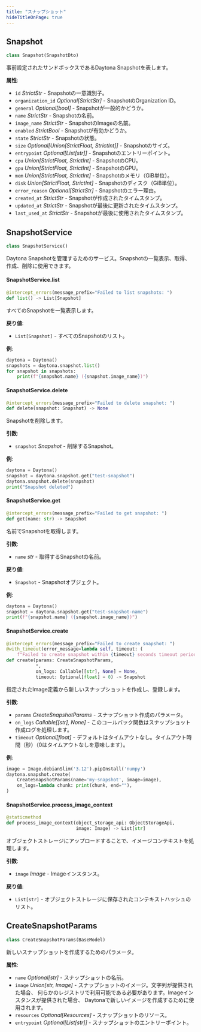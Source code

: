 ```yaml
---
title: "スナップショット"
hideTitleOnPage: true
---
```


## Snapshot

```python
class Snapshot(SnapshotDto)
```

事前設定されたサンドボックスであるDaytona Snapshotを表します。

**属性**:

- `id` _StrictStr_ - Snapshotの一意識別子。
- `organization_id` _Optional[StrictStr]_ - SnapshotのOrganization ID。
- `general` _Optional[bool]_ - Snapshotが一般的かどうか。
- `name` _StrictStr_ - Snapshotの名前。
- `image_name` _StrictStr_ - SnapshotのImageの名前。
- `enabled` _StrictBool_ - Snapshotが有効かどうか。
- `state` _StrictStr_ - Snapshotの状態。
- `size` _Optional[Union[StrictFloat, StrictInt]]_ - Snapshotのサイズ。
- `entrypoint` _Optional[List[str]]_ - Snapshotのエントリーポイント。
- `cpu` _Union[StrictFloat, StrictInt]_ - SnapshotのCPU。
- `gpu` _Union[StrictFloat, StrictInt]_ - SnapshotのGPU。
- `mem` _Union[StrictFloat, StrictInt]_ - Snapshotのメモリ（GiB単位）。
- `disk` _Union[StrictFloat, StrictInt]_ - Snapshotのディスク（GiB単位）。
- `error_reason` _Optional[StrictStr]_ - Snapshotのエラー理由。
- `created_at` _StrictStr_ - Snapshotが作成されたタイムスタンプ。
- `updated_at` _StrictStr_ - Snapshotが最後に更新されたタイムスタンプ。
- `last_used_at` _StrictStr_ - Snapshotが最後に使用されたタイムスタンプ。


## SnapshotService

```python
class SnapshotService()
```

Daytona Snapshotを管理するためのサービス。Snapshotの一覧表示、取得、作成、削除に使用できます。

#### SnapshotService.list

```python
@intercept_errors(message_prefix="Failed to list snapshots: ")
def list() -> List[Snapshot]
```

すべてのSnapshotを一覧表示します。

**戻り値**:

- `List[Snapshot]` - すべてのSnapshotのリスト。
  

**例**:

```python
daytona = Daytona()
snapshots = daytona.snapshot.list()
for snapshot in snapshots:
    print(f"{snapshot.name} ({snapshot.image_name})")
```

#### SnapshotService.delete

```python
@intercept_errors(message_prefix="Failed to delete snapshot: ")
def delete(snapshot: Snapshot) -> None
```

Snapshotを削除します。

**引数**:

- `snapshot` _Snapshot_ - 削除するSnapshot。
  

**例**:

```python
daytona = Daytona()
snapshot = daytona.snapshot.get("test-snapshot")
daytona.snapshot.delete(snapshot)
print("Snapshot deleted")
```

#### SnapshotService.get

```python
@intercept_errors(message_prefix="Failed to get snapshot: ")
def get(name: str) -> Snapshot
```

名前でSnapshotを取得します。

**引数**:

- `name` _str_ - 取得するSnapshotの名前。
  

**戻り値**:

- `Snapshot` - Snapshotオブジェクト。
  

**例**:

```python
daytona = Daytona()
snapshot = daytona.snapshot.get("test-snapshot-name")
print(f"{snapshot.name} ({snapshot.image_name})")
```

#### SnapshotService.create

```python
@intercept_errors(message_prefix="Failed to create snapshot: ")
@with_timeout(error_message=lambda self, timeout: (
    f"Failed to create snapshot within {timeout} seconds timeout period."))
def create(params: CreateSnapshotParams,
           *,
           on_logs: Callable[[str], None] = None,
           timeout: Optional[float] = 0) -> Snapshot
```

指定されたImage定義から新しいスナップショットを作成し、登録します。

**引数**:

- `params` _CreateSnapshotParams_ - スナップショット作成のパラメータ。
- `on_logs` _Callable[[str], None]_ - このコールバック関数はスナップショット作成ログを処理します。
- `timeout` _Optional[float]_ - デフォルトはタイムアウトなし。タイムアウト時間（秒）（0はタイムアウトなしを意味します）。

**例**:

```python
image = Image.debianSlim('3.12').pipInstall('numpy')
daytona.snapshot.create(
    CreateSnapshotParams(name='my-snapshot', image=image),
    on_logs=lambda chunk: print(chunk, end=""),
)
```

#### SnapshotService.process\_image\_context

```python
@staticmethod
def process_image_context(object_storage_api: ObjectStorageApi,
                          image: Image) -> List[str]
```

オブジェクトストレージにアップロードすることで、イメージコンテキストを処理します。

**引数**:

- `image` _Image_ - Imageインスタンス。

**戻り値**:

- `List[str]` - オブジェクトストレージに保存されたコンテキストハッシュのリスト。

## CreateSnapshotParams

```python
class CreateSnapshotParams(BaseModel)
```

新しいスナップショットを作成するためのパラメータ。

**属性**:

- `name` _Optional[str]_ - スナップショットの名前。
- `image` _Union[str, Image]_ - スナップショットのイメージ。文字列が提供された場合、
  何らかのレジストリで利用可能である必要があります。Imageインスタンスが提供された場合、
  Daytonaで新しいイメージを作成するために使用されます。
- `resources` _Optional[Resources]_ - スナップショットのリソース。
- `entrypoint` _Optional[List[str]]_ - スナップショットのエントリーポイント。

